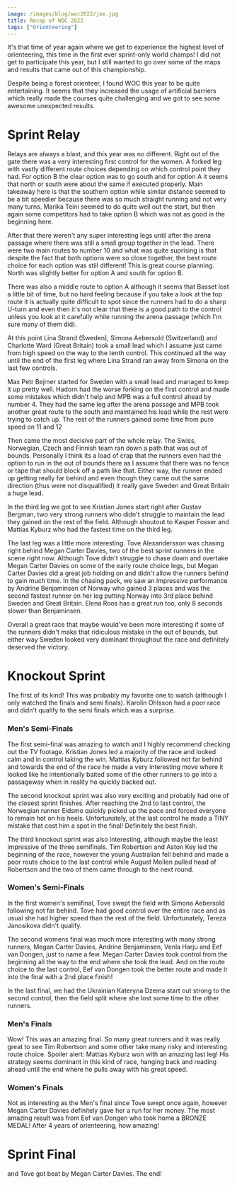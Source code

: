 ```yaml
---
image: /images/blog/woc2022/joe.jpg
title: Recap of WOC 2022
tags: ["Orienteering"]
---
```


It's that time of year again where we get to experience the highest level of orienteering, this time in the first ever sprint-only world champs! I did not get to participate this year, but I still wanted to go over some of the maps and results that came out of this championship.

Despite being a forest orienteer, I found WOC this year to be quite entertaining. It seems that they increased the usage of artificial barriers which really made the courses quite challenging and we got to see some awesome unexpected results.

<ResponsiveImage
  src="/images/blog/woc2022/relay.jpg"
  alt="Tori Borish in the Relay"
/>

# Sprint Relay

Relays are always a blast, and this year was no different. Right out of the gate there was a very interesting first control for the women. A forked leg with vastly different route choices depending on which control point they had.
For option B the clear option was to go south and for option A it seems that north or south were about the same if executed properly. Main takeaway here is that the southern option while similar distance seemed to be a bit speedier because there was so much straight running and not very many turns.
Marika Teini seemed to do quite well out the start, but then again some competitors had to take option B which was not as good in the beginning here.

<ResponsiveImage
  src="/images/blog/woc2022/routechoice2.jpeg"
  alt="Route choices on a leg in the relay"
/>

After that there weren't any super interesting legs until after the arena passage where there was still a small group together in the lead. There were two main routes to number 10 and what was quite suprising is that despite the fact that both options were so close together,
the best route choice for each option was still different! This is great course planning. North was slightly better for option A and south for option B.

There was also a middle route to option A although it seems that Basset lost a little bit of time, but no hard feeling because
if you take a look at the top route it is actually quite difficult to spot since the runners had to do a sharp U-turn and even then it's not clear that there is a good path to the control unless you look at it carefully while running the arena passage (which I'm sure many of them did).

<ResponsiveImage
  src="/images/blog/woc2022/routechoice1.jpeg"
  alt="Route choices on a leg in the relay"
/>

At this point Lina Strand (Sweden), Simona Aebersold (Switzerland) and Charlotte Ward (Great Britain) took a small lead which I assume just came from high speed on the way to the tenth control.
This continued all the way until the end of the first leg where Lina Strand ran away from Simona on the last few controls.

Max Petr Bejmer started for Sweden with a small lead and managed to keep it up pretty well. Hadorn had the worse forking on the first control and made some mistakes which didn't help and MPB was a full control ahead by number 4. They had the same leg after the arena passage
and MPB took another great route to the south and maintained his lead while the rest were trying to catch up. The rest of the runners gained some time from pure speed on 11 and 12

<ResponsiveImage
  src="/images/blog/woc2022/routechoice3.jpeg"
  alt="Route choices on a leg in the relay"
  square
/>

Then came the most decisive part of the whole relay. The Swiss, Norwegian, Czech and Finnish team ran down a path that was out of bounds. Personally I think its a load of crap that the runners even had the option to run in the out of bounds there as I assume
that there was no fence or tape that should block off a path like that. Either way, the runner ended up getting really far behind and even though they came out the same direction (thus were not disqualified) it really gave Sweden and Great Britain a huge lead.

In the third leg we got to see Kristian Jones start right after Gustav Bergman, two very strong runners who didn't struggle to maintain the lead they gained on the rest of the field. Although shoutout to Kasper Fosser and Mattias Kyburz who had the fastest time on the third leg.

<ResponsiveImage
  src="/images/blog/woc2022/gustav.jpg"
  alt="Gustav Bergman in the relay"
/>

The last leg was a little more interesting. Tove Alexandersson was chasing right behind Megan Carter Davies, two of the best sprint runners in the scene right now. Although Tove didn't struggle to chase down and overtake Megan Carter Davies on
some of the early route choice legs, but Megan Carter Davies did a great job holding on and didn't allow the runners behind to gain much time. In the chasing pack, we saw an impressive performance by Andrine Benjaminsen of Norway who gained 3 places and was
the second fastest runner on her leg putting Norway into 3rd place behind Sweden and Great Britain. Elena Roos has a great run too, only 8 seconds slower than Benjaminsen.

Overall a great race that maybe would've been more interesting if some of the runners didn't make that ridiculous mistake in the out of bounds, but either way Sweden looked very dominant throughout the race and definitely deserved the victory.

# Knockout Sprint

The first of its kind! This was probably my favorite one to watch (although I only watched the finals and semi finals). Karolin Ohlsson had a poor race and didn't qualify to the semi finals which was a surprise.

### Men's Semi-Finals

<ResponsiveImage
  src="/images/blog/woc2022/jones.jpg"
  alt="Kris Jones in the knockout sprint semi-final"
/>

The first semi-final was amazing to watch and I highly recommend checking out the TV footage. Kristian Jones led a majority of the race and looked calm and in control taking the win. Mattias Kyburz followed not far behind and towards the end of the race he
made a very interesting move where it looked like he intentionally baited some of the other runners to go into a passageway when in reality he quickly backed out.

<ResponsiveImage
  src="/images/blog/woc2022/finish.jpg"
  alt="Finish of the second mens knockout sprint semi-final"
/>

The second knockout sprint was also very exciting and probably had one of the closest sprint finishes. After reaching the 2nd to last control, the Norwegian runner Eidsmo quickly picked up the pace and forced everyone to remain hot on his heels.
Unfortunately, at the last control he made a TINY mistake that cost him a spot in the final! Definitely the best finish.

<ResponsiveImage
  src="/images/blog/woc2022/tim.jpg"
  alt="Tim Robertson in the third knockout sprint semi-final"
/>

The third knockout sprint was also interesting, although maybe the least impressive of the three semifinals.
Tim Robertson and Aston Key led the beginning of the race, however the young Australian fell behind and made a poor route choice to the last control while August Mollen pulled head of Robertson and the two of them came through to the next round.

<ResponsiveImage
  src="/images/blog/woc2022/tove.jpg"
  alt="Tove Alexandersson in the knockout sprint semi-final"
/>

### Women's Semi-Finals

In the first women's semifinal, Tove swept the field with Simona Aebersold following not far behind. Tove had good control over the entire race and as usual she had higher speed than the rest of the field. Unfortunately, Tereza Janosikova didn't qualify.

The second womens final was much more interesting with many strong runners, Megan Carter Davies, Andrine Benjaminsen, Venla Harju and Eef van Dongen, just to name a few. Megan Carter Davies took control from the beginning all the way to the end where she took the lead. And on the route choice to the last control, Eef van Dongen took the better route and made it into the final with a 2nd place finish!

In the last final, we had the Ukrainian Kateryna Dzema start out strong to the second control, then the field split where she lost some time to the other runners.

### Men's Finals

Wow! This was an amazing final. So many great runners and it was really great to see Tim Robertson and some other take many risky and interesting route choice. Spoiler alert: Mattias Kyburz won with an amazing last leg! His strategy seems dominant in this kind of race,
hanging back and reading ahead until the end where he pulls away with his great speed.

### Women's Finals

Not as interesting as the Men's final since Tove swept once again, however Megan Carter Davies definitely gave her a run for her money. The most amazing result was from Eef van Dongen who took home a BRONZE MEDAL! After 4 years of orienteering, how amazing!

# Sprint Final

<ResponsiveImage src="/images/blog/woc2022/kasper5.jpg" alt="Kasper Fosser" />
<ResponsiveImage src="/images/blog/woc2022/kasper1.jpg" alt="Kasper Fosser" />
<ResponsiveImage src="/images/blog/woc2022/kasper2.jpg" alt="Kasper Fosser" />
<ResponsiveImage src="/images/blog/woc2022/kasper3.jpg" alt="Kasper Fosser" />
<ResponsiveImage src="/images/blog/woc2022/kasper4.jpg" alt="Kasper Fosser" />

and Tove got beat by Megan Carter Davies. The end!
